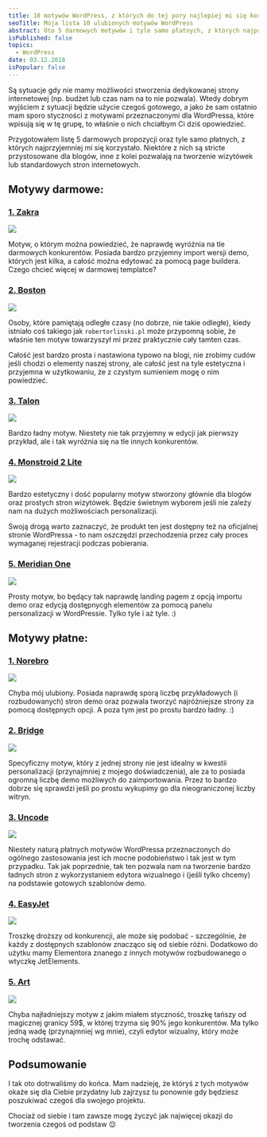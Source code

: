 ```yaml
---
title: 10 motywów WordPress, z których do tej pory najlepiej mi się korzystało (darmowe oraz płatne)
seoTitle: Moja lista 10 ulubionych motywów WordPress
abstract: Oto 5 darmowych motywów i tyle samo płatnych, z których najprzyjemniej mi się korzystało - dla najróżniejszych typów stron internetowych!s
isPublished: false
topics:
  - WordPress
date: 03.12.2018
isPopular: false
---
```


Są sytuacje gdy nie mamy możliwości stworzenia dedykowanej strony internetowej (np. budżet lub czas nam na to nie pozwala). Wtedy dobrym wyjściem z sytuacji będzie użycie czegoś gotowego, a jako że sam ostatnio mam sporo styczności z motywami przeznaczonymi dla WordPressa, które wpisują się w tę grupę, to właśnie o nich chciałbym Ci dziś opowiedzieć.

Przygotowałem listę 5 darmowych propozycji oraz tyle samo płatnych, z których najprzyjemniej mi się korzystało. Niektóre z nich są stricte przystosowane dla blogów, inne z kolei pozwalają na tworzenie wizytówek lub standardowych stron internetowych.

## Motywy darmowe:

### [1. Zakra](https://themegrill.com/themes/zakra/)

[![](./motyw-1.jpg)](https://themegrill.com/themes/zakra/)

Motyw, o którym można powiedzieć, że naprawdę wyróżnia na tle darmowych konkurentów. Posiada bardzo przyjemny import wersji demo, których jest kilka, a całość można edytować za pomocą page buildera. Czego chcieć więcej w darmowej templatce?

### [2. Boston](https://www.famethemes.com/themes/boston/)

[![](./motyw-2.jpg)](https://www.famethemes.com/themes/boston/)

Osoby, które pamiętają odległe czasy (no dobrze, nie takie odległe), kiedy istniało coś takiego jak `robertorlinski.pl` może przypomną sobie, że właśnie ten motyw towarzyszył mi przez praktycznie cały tamten czas.

Całość jest bardzo prosta i nastawiona typowo na blogi, nie zrobimy cudów jeśli chodzi o elementy naszej strony, ale całość jest na tyle estetyczna i przyjemna w użytkowaniu, że z czystym sumieniem mogę o nim powiedzieć.

### [3. Talon](https://demo.athemes.com/talon/)

[![](./motyw-3.jpg)](https://demo.athemes.com/talon/)

Bardzo ładny motyw. Niestety nie tak przyjemny w edycji jak pierwszy przykład, ale i tak wyróżnia się na tle innych konkurentów.

### [4. Monstroid 2 Lite](https://www.templatemonster.com/pl/free-templates/monstroid2-lite-responsive-business-wordpress-theme-59560.html)

[![](./motyw-4.jpg)](https://www.templatemonster.com/pl/free-templates/monstroid2-lite-responsive-business-wordpress-theme-59560.html/)

Bardzo estetyczny i dość popularny motyw stworzony głównie dla blogów oraz prostych stron wizytówek. Będzie świetnym wyborem jeśli nie zależy nam na dużych możliwościach personalizacji.

Swoją drogą warto zaznaczyć, że produkt ten jest dostępny też na oficjalnej stronie WordPressa - to nam oszczędzi przechodzenia przez cały proces wymaganej rejestracji podczas pobierania.

### [5. Meridian One](https://meridianthemes.net/themes/meridian-one/)

[![](./motyw-5.jpg)](https://meridianthemes.net/themes/meridian-one/)

Prosty motyw, bo będący tak naprawdę landing pagem z opcją importu demo oraz edycją dostępnycgh elementów za pomocą panelu personalizacji w WordPressie. Tylko tyle i aż tyle. :)

## Motywy płatne:

### [1. Norebro](https://norebro.colabr.io/)

[![](./motyw-6.jpg)](https://norebro.colabr.io/)

Chyba mój ulubiony. Posiada naprawdę sporą liczbę przykładowych (i rozbudowanych) stron demo oraz pozwala tworzyć najróżniejsze strony za pomocą dostępnych opcji. A poza tym jest po prostu bardzo ładny. :)

### [2. Bridge](http://bridgelanding.qodeinteractive.com/)

[![](./motyw-7.jpg)](http://bridgelanding.qodeinteractive.com/)

Specyficzny motyw, który z jednej strony nie jest idealny w kwestii personalizacji (przynajmniej z mojego doświadczenia), ale za to posiada ogromną liczbę demo możliwych do zaimportowania. Przez to bardzo dobrze się sprawdzi jeśli po prostu wykupimy go dla nieograniczonej liczby witryn.

### [3. Uncode](https://undsgn.com/uncode/)

[![](./motyw-8.jpg)](https://undsgn.com/uncode/)

Niestety naturą płatnych motywów WordPressa przeznaczonych do ogólnego zastosowania jest ich mocne podobieństwo i tak jest w tym przypadku. Tak jak poprzednie, tak ten pozwala nam na tworzenie bardzo ładnych stron z wykorzystaniem edytora wizualnego i (jeśli tylko chcemy) na podstawie gotowych szablonów demo.

### [4. EasyJet](https://www.templatemonster.com/pl/szablony-wordpress-65626.html)

[![](./motyw-9.jpg)](https://www.templatemonster.com/pl/szablony-wordpress-65626.html)

Troszkę droższy od konkurencji, ale może się podobać - szczególnie, że każdy z dostępnych szablonów znacząco się od siebie różni. Dodatkowo do użytku mamy Elementora znanego z innych motywów rozbudowanego o wtyczkę JetElements.

### [5. Art](http://www.uiueux.com/wp/art-entry/)

[![](./motyw-10.jpg)](http://www.uiueux.com/wp/art-entry)

Chyba najładniejszy motyw z jakim miałem styczność, troszkę tańszy od magicznej granicy 59$, w której trzyma się 90% jego konkurentów. Ma tylko jedną wadę (przynajmniej wg mnie), czyli edytor wizualny, który może trochę odstawać.

## Podsumowanie

I tak oto dotrwaliśmy do końca. Mam nadzieję, że któryś z tych motywów okaże się dla Ciebie przydatny lub zajrzysz tu ponownie gdy będziesz poszukiwać czegoś dla swojego projektu.

Chociaż od siebie i tam zawsze mogę życzyć jak najwięcej okazji do tworzenia czegoś od podstaw 😌

